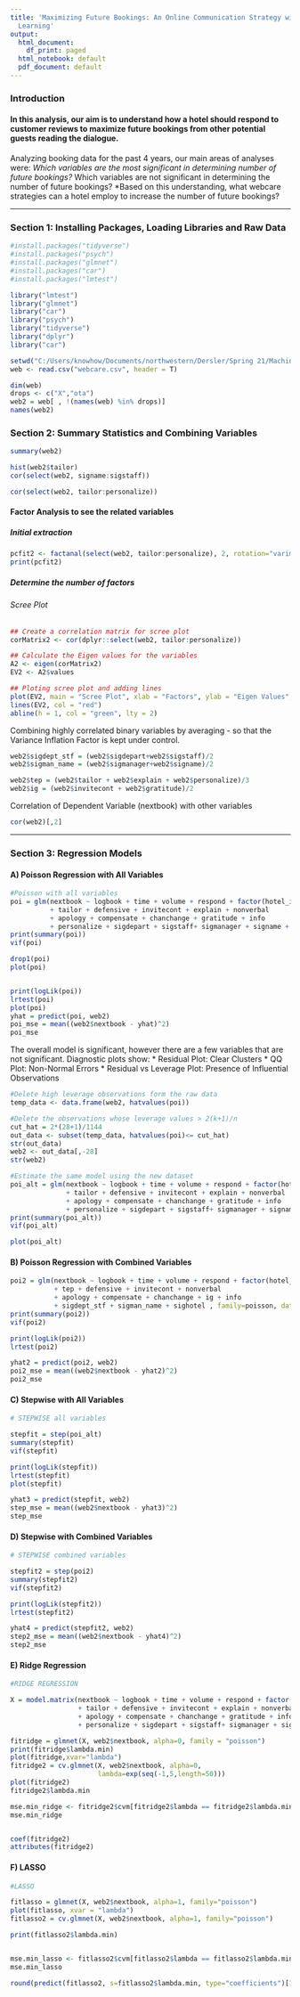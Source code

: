 ---
title: 'Maximizing Future Bookings: An Online Communication Strategy with Machine
  Learning'
output:
  html_document:
    df_print: paged
  html_notebook: default
  pdf_document: default
---

### Introduction

#### In this analysis, our aim is to understand how a hotel should respond to customer reviews to maximize future bookings from other potential guests reading the dialogue.

Analyzing booking data for the past 4 years, our main areas of analyses were:
*Which variables are the most significant in determining number of future bookings?
*Which variables are not significant in determining the number of future bookings?
*Based on this understanding, what webcare strategies can a hotel employ to increase the number of future bookings?

***

### Section 1: Installing Packages, Loading Libraries and Raw Data

```{r message=FALSE, warning=FALSE, include=FALSE, results='hide'}
#install.packages("tidyverse")
#install.packages("psych")
#install.packages("glmnet")
#install.packages("car")
#install.packages("lmtest")

library("lmtest")
library("glmnet")
library("car")
library("psych")
library("tidyverse")
library("dplyr")
library("car")

setwd("C:/Users/knowhow/Documents/northwestern/Dersler/Spring 21/Machine Learning 1")
web <- read.csv("webcare.csv", header = T)
```


```{r}

dim(web)
drops <- c("X","ota")
web2 = web[ , !(names(web) %in% drops)]
names(web2)
```

### Section 2: Summary Statistics and Combining Variables

```{r}
summary(web2)

hist(web2$tailor)
cor(select(web2, signame:sigstaff))

cor(select(web2, tailor:personalize))
```

#### Factor Analysis to see the related variables

##### Initial extraction
```{r}
pcfit2 <- factanal(select(web2, tailor:personalize), 2, rotation="varimax")
print(pcfit2)
```

##### Determine the number of factors

###### Scree Plot
```{r}
## Create a correlation matrix for scree plot
corMatrix2 <- cor(dplyr::select(web2, tailor:personalize))
```


```{r}
## Calculate the Eigen values for the variables 
A2 <- eigen(corMatrix2)
EV2 <- A2$values

## Ploting scree plot and adding lines
plot(EV2, main = "Scree Plot", xlab = "Factors", ylab = "Eigen Values", pch = 20, col = "blue")
lines(EV2, col = "red")
abline(h = 1, col = "green", lty = 2)
```

Combining highly correlated binary variables by averaging - so that the Variance Inflation Factor is kept under control.  
```{r}
web2$sigdept_stf = (web2$sigdepart+web2$sigstaff)/2
web2$sigman_name = (web2$sigmanager+web2$signame)/2

web2$tep = (web2$tailor + web2$explain + web2$personalize)/3 
web2$ig = (web2$invitecont + web2$gratitude)/2
```

Correlation of Dependent Variable (nextbook) with other variables
```{r}

cor(web2)[,2]
```
***

### Section 3: Regression Models

#### A) Poisson Regression with All Variables

```{r}
#Poisson with all variables
poi = glm(nextbook ~ logbook + time + volume + respond + factor(hotel_id)
          + tailor + defensive + invitecont + explain + nonverbal 
          + apology + compensate + chanchange + gratitude + info 
          + personalize + sigdepart + sigstaff+ sigmanager + signame + sighotel , family=poisson, data=web2)
print(summary(poi))
vif(poi)

drop1(poi)
plot(poi)


print(logLik(poi))
lrtest(poi)
plot(poi)
yhat = predict(poi, web2)
poi_mse = mean((web2$nextbook - yhat)^2)
poi_mse
```

The overall model is significant, however there are a few variables that are not significant.
Diagnostic plots show:
* Residual Plot: Clear Clusters
* QQ Plot: Non-Normal Errors
* Residual vs Leverage Plot: Presence of Influential Observations



```{r}
#Delete high leverage observations form the raw data
temp_data <- data.frame(web2, hatvalues(poi))

#Delete the observations whose leverage values > 2(k+1)/n
cut_hat = 2*(28+1)/1144
out_data <- subset(temp_data, hatvalues(poi)<= cut_hat)
str(out_data)
web2 <- out_data[,-28]
str(web2)

#Estimate the same model using the new dataset
poi_alt = glm(nextbook ~ logbook + time + volume + respond + factor(hotel_id)
              + tailor + defensive + invitecont + explain + nonverbal 
              + apology + compensate + chanchange + gratitude + info 
              + personalize + sigdepart + sigstaff+ sigmanager + signame + sighotel,family=poisson, data=web2)
print(summary(poi_alt))
vif(poi_alt)

plot(poi_alt)
```

#### B) Poisson Regression with Combined Variables
```{r}
poi2 = glm(nextbook ~ logbook + time + volume + respond + factor(hotel_id)
           + tep + defensive + invitecont + nonverbal 
           + apology + compensate + chanchange + ig + info 
           + sigdept_stf + sigman_name + sighotel , family=poisson, data=web2)
print(summary(poi2))
vif(poi2)

print(logLik(poi2))
lrtest(poi2)

yhat2 = predict(poi2, web2)
poi2_mse = mean((web2$nextbook - yhat2)^2)
poi2_mse
```

#### C) Stepwise with All Variables

```{r}
# STEPWISE all variables

stepfit = step(poi_alt)
summary(stepfit)
vif(stepfit)

print(logLik(stepfit))
lrtest(stepfit)
plot(stepfit)

yhat3 = predict(stepfit, web2)
step_mse = mean((web2$nextbook - yhat3)^2)
step_mse
```

#### D) Stepwise with Combined Variables

```{r}
# STEPWISE combined variables

stepfit2 = step(poi2)
summary(stepfit2)
vif(stepfit2)

print(logLik(stepfit2))
lrtest(stepfit2)

yhat4 = predict(stepfit2, web2)
step2_mse = mean((web2$nextbook - yhat4)^2)
step2_mse
```

#### E) Ridge Regression

```{r}
#RIDGE REGRESSION

X = model.matrix(nextbook ~ logbook + time + volume + respond + factor(hotel_id)
                 + tailor + defensive + invitecont + explain + nonverbal 
                 + apology + compensate + chanchange + gratitude + info 
                 + personalize + sigdepart + sigstaff+ sigmanager + signame + sighotel+tep+ig, web2)

fitridge = glmnet(X, web2$nextbook, alpha=0, family = "poisson")
print(fitridge$lambda.min)
plot(fitridge,xvar="lambda")
fitridge2 = cv.glmnet(X, web2$nextbook, alpha=0,
                      lambda=exp(seq(-1,5,length=50)))
plot(fitridge2)
fitridge2$lambda.min

mse.min_ridge <- fitridge2$cvm[fitridge2$lambda == fitridge2$lambda.min]
mse.min_ridge


coef(fitridge2)
attributes(fitridge2)
```

#### F) LASSO

```{r}
#LASSO 

fitlasso = glmnet(X, web2$nextbook, alpha=1, family="poisson")
plot(fitlasso, xvar = "lambda")
fitlasso2 = cv.glmnet(X, web2$nextbook, alpha=1, family="poisson")

print(fitlasso2$lambda.min)


mse.min_lasso <- fitlasso2$cvm[fitlasso2$lambda == fitlasso2$lambda.min]
mse.min_lasso

round(predict(fitlasso2, s=fitlasso2$lambda.min, type="coefficients")[1:29,], 4)

```

